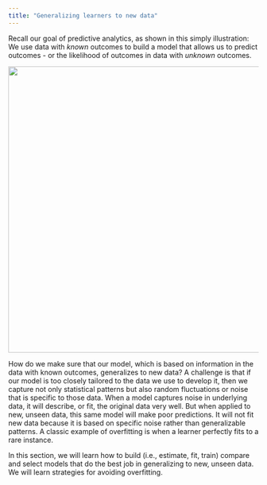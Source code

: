 ```yaml
---
title: "Generalizing learners to new data"
---
```


Recall our goal of predictive analytics, as shown in this simply illustration: We use data with *known* outcomes to build a model that allows us to predict outcomes - or the likelihood of outcomes in data with *unknown* outcomes. 

![](images/WhatisPA.png){width="6in"}

How do we make sure that our model, which is based on information in the data with known outcomes, generalizes to new data? A challenge is that if our model is too closely tailored to the data we use to develop it, then we capture not only statistical patterns but also random fluctuations or noise that is specific to those data. When a model captures noise in underlying data, it will describe, or fit, the original data very well. But when applied to new, unseen data, this same model will make poor predictions. It will not fit new data because it is based on specific noise rather than generalizable patterns. A classic example of overfitting is when a learner perfectly fits to a rare instance. 

In this section, we will learn how to build (i.e., estimate, fit, train) compare and select models that do the best job in generalizing to new, unseen data. We will learn strategies for avoiding overfitting. 
